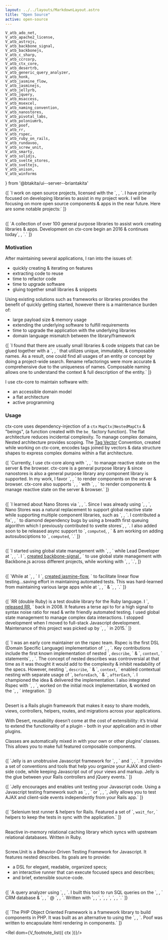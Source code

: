 ```yaml
---
layout: ../../layouts/MarkdownLayout.astro
title: "Open Source"
active: open-source
---
```

	V_atb_ado_net,
	V_atb_apache2_license,
	V_atb_astrojs,
	V_atb_backbone_signal,
	V_atb_backbonejs,
	V_atb_c_sharp,
	V_atb_ccrcorp,
	V_atb_ctx_core,
	V_atb_desertrb,
	V_atb_generic_query_analyzer,
	V_atb_honk,
	V_atb_jasmine_flow,
	V_atb_jasminejs,
	V_atb_jellyrb,
	V_atb_jquery,
	V_atb_msaccess,
	V_atb_msexcel,
	V_atb_naming_convention,
	V_atb_nanostores,
	V_atb_pivotal_labs,
	V_atb_poloniumrb,
	V_atb_poof,
	V_atb_rr,
	V_atb_rspec,
	V_atb_ruby_on_rails,
	V_atb_rundavoo,
	V_atb_screw_unit,
	V_atb_smarty,
	V_atb_solidjs,
	V_atb_svelte_stores,
	V_atb_sveltejs,
	V_atb_unison,
	V_atb_winforms
} from '@btakita/ui--server--briantakita'

<p>
	{[
		`I work on open source projects, licensed with the `,
		<Rel dom={V_atb_apache2_license()}/>,
		`. I have primarily focused on developing libraries to assist in my project work. I will be focusing on more
		open source components & apps in the near future. Here are some notable projects:`
	]}
</p>

<h2>
	<Rel dom={V_atb_ctx_core()}/>
</h2>

<p>
	{[
		`A collection of over 100 general purpose libraries to assist work creating libraries & apps. Development on ctx-core
		begin an 2016 & continues today`,
		<Rel dom={
			V_footnote({ ctx, id: 'ctx-core--catch-all' },
				`ctx-core has been a bit of a catch-all project to share code between projects under the principles of
				ctx-core. The functionality of ctx-core is in place but the packages need some reorganization &
				documentation is needed to be more widely used. I have used ctx-core to handle transitions between other
				component & state management libraries as they emerge & are updated.`)
		}/>,
		`.`
	]}
</p>

### Motivation

After maintaining several applications, I ran into the issues of:

- quickly creating & iterating on features
- extracting code to reuse
- time to refactor code
- time to upgrade software
- gluing together small libraries & snippets

Using existing solutions such as frameworks or libraries provides the benefit of quickly getting started, however
there is a maintenance burden of:

- large payload size & memory usage
- extending the underlying software to fulfill requirements
- time to upgrade the application with the underlying libraries
- domain language mismatch between the library/framework

<p>
	{[
		`I found that there are usually small libraries & code snippets that can be glued together with a `,
		<Rel dom={
			V_atb_naming_convention({ innerText: 'naming convention' })
		}/>,
		` that utilizes unique, immutable, & composable names. As a result, one could find all usages of an entity or
		concept by doing a project-wide search. Rename refactorings were more accurate & comprehensive due to the
		uniqueness of names. Composable naming allows one to understand the context & full description of the entity.`
	]}
</p>

I use ctx-core to maintain software with:

- an accessible domain model
- a flat architecture
- active programming

### Usage

ctx-core uses dependency-injection of a `ctx` `MapCtx|NestedMapCtx` & "beings", (a function created with the `be_`
factory function). The flat architecture reduces incidental complexity. To manage complex domains, Nested architecture
provides scoping. The [Tag Vector](/posts/tag-vector-0-introduction) Convention, created while working on ctx-core,
encodes tags joined by vectors & data structure shapes to express complex domains within a flat architecture.

<p>
	{[
		`Currently, I use ctx-core along with `,
		<Rel dom={V_atb_nanostores()}/>,
		` to manage reactive state on the server & the browser. ctx-core is a general purpose library & since nanostores
		is also a general purpose library any component library is supported. In my work, I favor `,
		<Rel dom={V_atb_solidjs()}/>,
		` to render components on the server & browser. ctx-core also supports `,
		<Rel dom={V_atb_sveltejs()}/>,
		` with `,
		<Rel dom={V_atb_svelte_stores()}/>,
		` to render components & manage reactive state on the server & browser.`
	]}
</p>

<h2>
	<Rel dom={V_atb_nanostores()}/>
</h2>

<p>
	{[
		`I learned about Nano Stores via `,
		<Rel dom={V_atb_astrojs()}/>,
		`. Since I was already using `,
		<Rel dom={V_atb_svelte_stores()}/>,
		`, Nano Stores was a natural replacement to support global reactive state while supporting multiple component
		libraries, such as `,
		<Rel dom={V_atb_solidjs()}/>,
		`. I contributed a fix`,
		<Rel dom={
			V_footnote({ ctx, id: 'nanostores-breadth-first-queue' },
				V_atb({
					ctx, innerText: 'Nano Stores breadth first queue',
					href: 'https://github.com/nanostores/nanostores/commit/af5ba274b2b400e5b0845b9a187660006faf550f'
				}))
		}/>,
		` to diamond dependency bugs by using a breadth first queuing algorithm which I
		previously contributed to svelte stores`,
		<Rel dom={
			V_footnote({ ctx, id: 'nanostores-computed-async' },
				V_atb({
					ctx, innerText: 'Svelte Cyclic breadth first queue',
					href: 'https://github.com/sveltejs/svelte/commit/4d8090aa158bc369fc679baccb29d7e843bd5ce6'
				}))
		}/>,
		`. I also added soon to be released async support to `,
		<code>computed</code>,
		<Rel dom={
			V_footnote({ ctx, id: 'nanostores-computed-async' },
				V_atb({
					ctx, innerText: 'Nano Stores async computed',
					href: 'https://github.com/nanostores/nanostores/commit/79d02d891f9c5bcf7c5ffffce693d54887df87bc'
				}))
		}/>,
		` & am working on adding autosubsciptions to `,
		<code>computed</code>,
		`.`
	]}
</p>

<h2>
	<Rel dom={V_atb_backbone_signal()}/>
</h2>

<p>
	{[
		`I started using global state management with `,
		<Rel dom={V_atb_backbonejs()}/>,
		` while Lead Developer at `,
		<Rel dom={V_atb_honk()}/>,
		`. I `,
		<a href="/posts/backbone-signal-practical-reactive-programming-javascript">
			created backbone-signal
		</a>,
		` to use global state management with Backbone.js across different projects, while working with `,
		<Rel dom={V_atb_rundavoo()}/>,
		`.`,
	]}
</p>

<h2>
	<Rel dom={V_atb_jasmine_flow()}/>
</h2>

<p>
	{[
		`While at `,
		<Rel dom={V_atb_rundavoo()}/>,
		` I `,
		<a href="/posts/jasmine-flow-fast-and-thourough-testing">created jasmine-flow</a>,
		` to facilitate linear flow testing...saving effort in maintaining automated tests. This was hard-learned
		from maintaining various large apps while at `,
		<Rel dom={V_atb_honk()}/>,
		` & `,
		<Rel dom={V_atb_pivotal_labs()}/>,
		`.`
	]}
</p>

<h2>
	<Rel dom={V_atb_rr()}/>
</h2>

<p>
	{[
		`RR (double Ruby) is a test double library for the Ruby language. I `,
		<a href="/posts/introducing-rr">released RR</a>,
		` back in 2008.
		It features a terse api to for a high signal to syntax noise ratio for read & write friendly automated testing.
		I used global state management to manage complex data interactions. I stopped development when I moved to full-stack
		Javascript development. Maintenance of this project was picked up by `,
		<Rel dom={V_atb({ innerText: 'Sutou Kouhei', href: 'https://github.com/kou' })}/>,
		` in 2015.`
	]}
</p>

<h2>
	<Rel dom={V_atb_rspec()}/>
</h2>

<p>
	{[
		`I was an early core maintainer on the rspec team. Rspec is the first DSL (Domain Specific Language)
		implementation of `,
		<Rel dom={V_atb({
			ctx,
			innerText: 'BDD (Behavioral Driven Development)',
			href: 'https://dannorth.net/introducing-bdd/'
		})}/>,
		`. Key contributions include the first known implementation of nested `,
		<code>describe</code>,
		` & `,
		<code>context</code>,
		` statements`,
		<Rel dom={
			V_footnote({ ctx, id: 'rspec-nested-describes' },
				`Rspec: Added Nested Describes: Implemented in `,
				V_atb({
					ctx,
					innerText: 'two',
					href: 'https://github.com/dchelimsky/rspec/commit/ee2043d08fdea9a1b694fd8d3bf019b85d17ef29'
				}),
				` `,
				V_atb({
					ctx,
					innerText: 'commits',
					href: 'https://github.com/dchelimsky/rspec/commit/ee2043d08fdea9a1b694fd8d3bf019b85d17ef29'
				}),
				`.`)
		}/>,
		`. The concept of nested describes was controversial at that time as it was thought it would add to the complexity &
		inhibit readability of the specs. However, nesting `,
		<code>describe</code>,
		` & `,
		<code>context</code>,
		` enabled contextual nesting with separate usage of `,
		<code>beforeEach</code>,
		` & `,
		<code>afterEach</code>,
		`. I championed the idea & delivered the implementation. I also integrated Rspec with `,
		<Rel dom={
			V_atb({
				innerText: 'Test::Unit',
				href: 'https://ruby-doc.org/stdlib-3.0.0/libdoc/test-unit/rdoc/Test/Unit.html'
			})
		}/>,
		`, worked on the initial mock implementation, & worked on the `,
		<Rel dom={V_atb_ruby_on_rails()}/>,
		` integration.`
	]}
</p>

<h2>
	<Rel dom={V_atb_desertrb()}/>
</h2>

Desert is a Rails plugin framework that makes it easy to share models, views, controllers, helpers, routes, and
migrations across your applications.

With Desert, reusability doesn’t come at the cost of extensibility: it’s trivial to extend the functionality of a
plugin - both in your application and in other plugins.

Classes are automatically mixed in with your own or other plugins’ classes. This allows you to make full featured
composable components.

<h2>
	<Rel dom={V_atb_jellyrb()}/>
</h2>

<p>
	{[
		`Jelly is an unobtrusive Javascript framework for `,
		<Rel dom={V_atb_jquery()}/>,
		` and `,
		<Rel dom={V_atb_ruby_on_rails()}/>,
		`. It provides a set of conventions and tools that help you organize your AJAX and client-side code, while
		keeping Javascript out of your views and markup. Jelly is the glue between your Rails controllers and jQuery
		events.`
	]}
</p>
<p>
	{[
		`Jelly encourages and enables unit testing your Javascript code. Using a Javascript testing framework such as `,
		<Rel dom={V_atb_jasminejs()}/>,
		` or `,
		<Rel dom={V_atb_screw_unit()}/>,
		`, Jelly allows you to test AJAX and client-side events independently from your Rails app.`
	]}
</p>

<h2>
	<Rel dom={V_atb_poloniumrb()}/>
</h2>

<p>
	{[
		`Selenium test runner & helpers for Rails. Featured a set of `,
		<code>wait_for</code>,
		` helpers to keep the tests in sync with the application.`
	]}
</p>

<h2>
	<Rel dom={V_atb_unison()}/>
</h2>

Reactive in-memory relational caching library which syncs with upstream relational databases. Written in Ruby.

<h2>
	<Rel dom={V_atb_screw_unit()}/>
</h2>

Screw.Unit is a Behavior-Driven Testing Framework for Javascript. It features nested describes. Its goals are to
provide:

- a DSL for elegant, readable, organized specs;
- an interactive runner that can execute focused specs and describes;
- and brief, extensible source-code.

<h2>
	<Rel dom={V_atb_generic_query_analyzer()}/>
</h2>

<p>
	{[
		`A query analyzer using `,
		<Rel dom={V_atb_ado_net()}/>,
		`. I built this tool to run SQL queries on the `,
		<Rel dom={V_atb_msaccess()}/>,
		` CRM database & `,
		<Rel dom={V_atb_msexcel()}/>,
		` @ `,
		<Rel dom={V_atb_ccrcorp()}/>,
		`. Written with `,
		<Rel dom={V_atb_c_sharp()}/>,
		`, `,
		<Rel dom={V_atb_ado_net()}/>,
		`, `,
		<Rel dom={V_atb_winforms()}/>,
		`.`
	]}
</p>

<h2>
	<Rel dom={V_atb_poof()}/>
</h2>

<p>
	{[
		`The PHP Object Oriented Framework is a framework library to build components in PHP. It was built as an
		alternative to using the `,
		<Rel dom={V_atb_smarty()}/>,
		`. Poof was written to encapsulate html rendering in components.`
	]}
</p>

<Rel dom={V_footnote_list({ ctx })}/>
